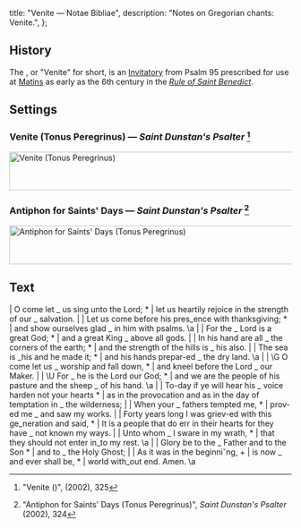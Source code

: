   title: "Venite — Notae Bibliae",
  description: "Notes on Gregorian chants: Venite.",
};

<Initial text="Venite" />

## History

The <Definition lang="latin" anchor="venite-exultemus-domino" text="Venite exultemus Domino" />, or "Venite" for short, is an [Invitatory](/glossary/liturgical-terms#invitatory) from Psalm 95 prescribed for use at [Matins](/glossary/liturgical-terms#matins) as early as the 6th century in the [*Rule of Saint Benedict*](/people/saints/medieval/benedict-of-nursia).

## Settings

### Venite (Tonus Peregrinus) — *Saint Dunstan's Psalter* [^1]

<Image
  src="/chants/venite-tonus-peregrinus.svg"
  alt="Venite (Tonus Peregrinus)"
  width="600"
  height="69"
/>

### Antiphon for Saints' Days — *Saint Dunstan's Psalter* [^2]

<Image
  src="/chants/venite-saints-antiphon-peregrinus.svg"
  alt="Antiphon for Saints' Days (Tonus Peregrinus)"
  width="600"
  height="69"
/>

## Text

<Poetry>
|  O come let _ us sing unto the Lord; *
|  let us heartily rejoice in the strength of our _ salvation.
|
|  Let us come before his pres_ence with thanksgiving; *
|  and show ourselves glad _ in him with psalms. \a
|
|  For the _ Lord is a great God; *
|  and a great King _ above all gods.
|
|  In his hand are all _ the corners of the earth; *
|  and the strength of the hills is _ his also.
|
|  The sea is _his and he made it; *
|  and his hands prepar-ed _ the dry land. \a
|
|  \G O come let us _ worship and fall down, *
|  and kneel before the Lord _ our Maker.
|
|  \U For _ he is the Lord our God; *
|  and we are the people of his pasture and the sheep _ of his hand. \a
|
|  To-day if ye will hear his _ voice harden not your hearts *
|  as in the provocation and as in the day of temptation in _ the wilderness;
|
|  When your _ fathers tempted me, *
|  prov-ed me _ and saw my works.
|
|  Forty years long I was griev-ed with this ge_neration and said, *
|  It is a people that do err in their hearts for they have _ not known my ways.
|
|  Unto whom _ I sware in my wrath, *
|  that they should not enter in_to my rest. \a
|
|  Glory be to the _ Father and to the Son *
|  and to _ the Holy Ghost;
|
|  As it was in the beginniˇng, +
|  is now _ and ever shall be, *
|  world with_out end. Amen. \a
</Poetry>

[^1]: "Venite (<Definition lang="latin" anchor="tonus-peregrinus" text="Tonus Peregrinus" />)", *<Definition lang="english" anchor="saint-dunstans-psalter" text="Saint Dunstan's Plainsong Psalter" />* (2002), 325
[^2]: "Antiphon for Saints' Days (Tonus Peregrinus)", *Saint Dunstan's Psalter* (2002), 324
